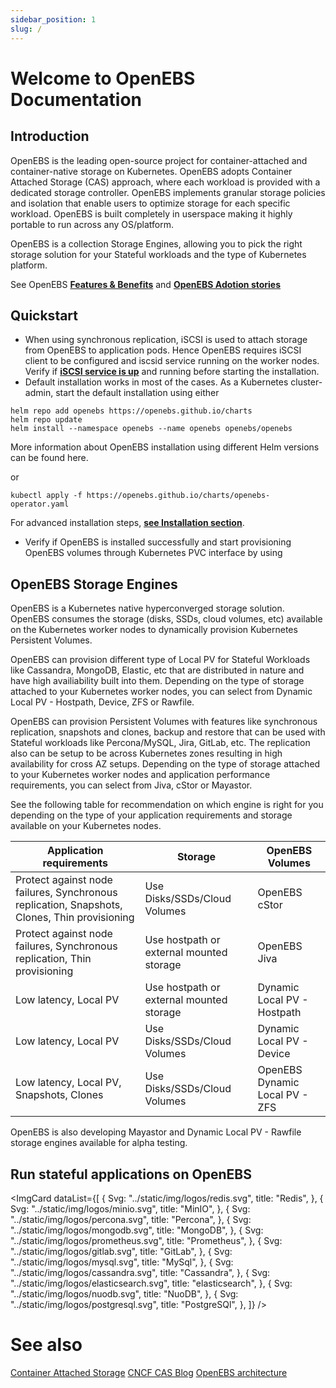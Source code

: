 ```yaml
---
sidebar_position: 1
slug: /
---
```



# Welcome to OpenEBS Documentation

## Introduction

OpenEBS is the leading open-source project for container-attached and container-native storage on Kubernetes. OpenEBS adopts Container Attached Storage (CAS) approach, where each workload is provided with a dedicated storage controller. OpenEBS implements granular storage policies and isolation that enable users to optimize storage for each specific workload. OpenEBS is built completely in userspace making it highly portable to run across any OS/platform.

OpenEBS is a collection Storage Engines, allowing you to pick the right storage solution for your Stateful workloads and the type of Kubernetes platform.

See OpenEBS **[Features & Benefits](https://openebs.io)** and **[OpenEBS Adotion stories](https://openebs.io)**

## Quickstart

- When using synchronous replication, iSCSI is used to attach storage from OpenEBS to application pods. Hence OpenEBS requires iSCSI client to be configured and iscsid service running on the worker nodes. Verify if **[iSCSI service is up](https://openebs.io)** and running before starting the installation.
- Default installation works in most of the cases. As a Kubernetes cluster-admin, start the default installation using either

```shell
helm repo add openebs https://openebs.github.io/charts
helm repo update
helm install --namespace openebs --name openebs openebs/openebs
```

More information about OpenEBS installation using different Helm versions can be found here.

or

```shell
kubectl apply -f https://openebs.github.io/charts/openebs-operator.yaml
```

For advanced installation steps, **[see Installation section](https://openebs.io)**.

- Verify if OpenEBS is installed successfully and start provisioning OpenEBS volumes through Kubernetes PVC interface by using

## OpenEBS Storage Engines

OpenEBS is a Kubernetes native hyperconverged storage solution. OpenEBS consumes the storage (disks, SSDs, cloud volumes, etc) available on the Kubernetes worker nodes to dynamically provision Kubernetes Persistent Volumes.

OpenEBS can provision different type of Local PV for Stateful Workloads like Cassandra, MongoDB, Elastic, etc that are distributed in nature and have high availiability built into them. Depending on the type of storage attached to your Kubernetes worker nodes, you can select from Dynamic Local PV - Hostpath, Device, ZFS or Rawfile.

OpenEBS can provision Persistent Volumes with features like synchronous replication, snapshots and clones, backup and restore that can be used with Stateful workloads like Percona/MySQL, Jira, GitLab, etc. The replication also can be setup to be across Kubernetes zones resulting in high availability for cross AZ setups. Depending on the type of storage attached to your Kubernetes worker nodes and application performance requirements, you can select from Jiva, cStor or Mayastor.

See the following table for recommendation on which engine is right for you depending on the type of your application requirements and storage available on your Kubernetes nodes.

<table>
  <thead>
    <tr>
      <th>Application requirements</th>
      <th>Storage</th>
      <th>OpenEBS Volumes</th>
    </tr>
  </thead>
  <tbody>
    <tr>
      <td>
        Protect against node failures, Synchronous replication, Snapshots,
        Clones, Thin provisioning
      </td>
      <td>Use Disks/SSDs/Cloud Volumes</td>
      <td>OpenEBS cStor</td>
    </tr>
    <tr>
      <td>
        Protect against node failures, Synchronous replication, Thin
        provisioning
      </td>
      <td>Use hostpath or external mounted storage</td>
      <td>OpenEBS Jiva</td>
    </tr>
    <tr>
      <td>Low latency, Local PV</td>
      <td>Use hostpath or external mounted storage</td>
      <td>Dynamic Local PV - Hostpath</td>
    </tr>
    <tr>
      <td>Low latency, Local PV</td>
      <td>Use Disks/SSDs/Cloud Volumes</td>
      <td>Dynamic Local PV - Device</td>
    </tr>
    <tr>
      <td>Low latency, Local PV, Snapshots, Clones</td>
      <td>Use Disks/SSDs/Cloud Volumes</td>
      <td>OpenEBS Dynamic Local PV - ZFS</td>
    </tr>
  </tbody>
</table>

OpenEBS is also developing Mayastor and Dynamic Local PV - Rawfile storage engines available for alpha testing.

## Run stateful applications on OpenEBS

<ImgCard
  dataList={[
    {
      Svg: "../static/img/logos/redis.svg",
      title: "Redis",
    },
    {
      Svg: "../static/img/logos/minio.svg",
      title: "MinIO",
    },
    {
      Svg: "../static/img/logos/percona.svg",
      title: "Percona",
    },
    {
      Svg: "../static/img/logos/mongodb.svg",
      title: "MongoDB",
    },
    {
      Svg: "../static/img/logos/prometheus.svg",
      title: "Prometheus",
    },
    {
      Svg: "../static/img/logos/gitlab.svg",
      title: "GitLab",
    },
    {
      Svg: "../static/img/logos/mysql.svg",
      title: "MySql",
    },
    {
      Svg: "../static/img/logos/cassandra.svg",
      title: "Cassandra",
    },
    {
      Svg: "../static/img/logos/elasticsearch.svg",
      title: "elasticsearch",
    },
    {
      Svg: "../static/img/logos/nuodb.svg",
      title: "NuoDB",
    },
    {
      Svg: "../static/img/logos/postgresql.svg",
      title: "PostgreSQl",
    },
  ]}
/>

# See also

[Container Attached Storage](../concepts/container-attached-storage.md) [CNCF CAS Blog](https://www.cncf.io/blog/2020/09/22/container-attached-storage-is-cloud-native-storage-cas/) [OpenEBS architecture](../concepts/openebs-architecture.md)
